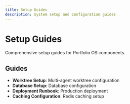 ```yaml
---
title: Setup Guides
description: System setup and configuration guides
---
```


# Setup Guides

Comprehensive setup guides for Portfolio OS components.

## Guides

- **Worktree Setup**: Multi-agent worktree configuration
- **Database Setup**: Database configuration
- **Deployment Runbook**: Production deployment
- **Caching Configuration**: Redis caching setup

